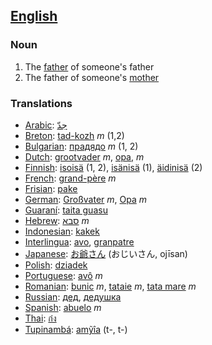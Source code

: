 ==[[English]]==
===Noun===
#The [[father]] of someone's father
#The father of someone's [[mother]]

===Translations===
*[[Arabic]]: [[جدّ]]
*[[Breton]]: [[tad-kozh]] ''m'' (1,2)
*[[Bulgarian]]: [[прадядо]] ''m'' (1, 2)
*[[Dutch]]: [[grootvader]] ''m'', [[opa]], ''m''
*[[Finnish]]: [[isoisä]] (1, 2), [[isänisä]] (1), [[äidinisä]] (2)
*[[French]]: [[grand-père]] ''m''
*[[Frisian]]: [[pake]]
*[[German]]: [[Großvater]] ''m'', [[Opa]] ''m''
*[[Guaraní]]: [[taita guasu]]
*[[Hebrew]]: [[סבא]] ''m''
*[[Indonesian]]: [[kakek]]
*[[Interlingua]]: [[avo]], [[granpatre]]
*[[Japanese]]: [[お爺さん]] (おじいさん, ojīsan)
*[[Polish]]: [[dziadek]]
*[[Portuguese]]: [[avô]] ''m''
*[[Romanian]]: [[bunic]] ''m'', [[tataie]] ''m'', [[tata mare]] ''m''
*[[Russian]]: [[дед]], [[дедушка]]
*[[Spanish]]: [[abuelo]] ''m''
*[[Thai]]: [[ก๋ง]]
*[[Tupinambá]]: [[amỹîa]] (t-, t-)